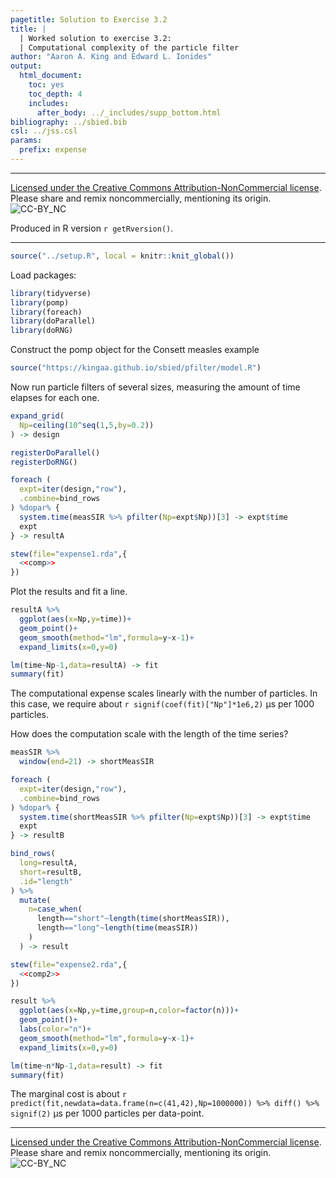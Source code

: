 ```yaml
---
pagetitle: Solution to Exercise 3.2
title: |
  | Worked solution to exercise 3.2:
  | Computational complexity of the particle filter
author: "Aaron A. King and Edward L. Ionides"
output:
  html_document:
    toc: yes
    toc_depth: 4
    includes:
      after_body: ../_includes/supp_bottom.html
bibliography: ../sbied.bib
csl: ../jss.csl
params:
  prefix: expense
---
```


\newcommand\prob[1]{\mathbb{P}\left[{#1}\right]}
\newcommand\expect[1]{\mathbb{E}\left[{#1}\right]}
\newcommand\var[1]{\mathrm{Var}\left[{#1}\right]}
\newcommand\dist[2]{\mathrm{#1}\left(#2\right)}
\newcommand\dd[1]{d{#1}}
\newcommand\lik{\mathcal{L}}
\newcommand\loglik{\ell}

-----------------------------------

[Licensed under the Creative Commons Attribution-NonCommercial license](http://creativecommons.org/licenses/by-nc/4.0/).
Please share and remix noncommercially, mentioning its origin.  
![CC-BY_NC](../graphics/cc-by-nc.png)

Produced in R version `r getRversion()`.

-----------------------------------

```r
source("../setup.R", local = knitr::knit_global())
```

Load packages:
```r
library(tidyverse)
library(pomp)
library(foreach)
library(doParallel)
library(doRNG)
```

Construct the pomp object for the Consett measles example

```r
source("https://kingaa.github.io/sbied/pfilter/model.R")
```

Now run particle filters of several sizes, measuring the amount of time elapses for each one.

```r
expand_grid(
  Np=ceiling(10^seq(1,5,by=0.2))
) -> design

registerDoParallel()
registerDoRNG()

foreach (
  expt=iter(design,"row"),
  .combine=bind_rows
) %dopar% {
  system.time(measSIR %>% pfilter(Np=expt$Np))[3] -> expt$time
  expt
} -> resultA
```

```r
stew(file="expense1.rda",{
  <<comp>>
})
```

Plot the results and fit a line.

```r
resultA %>%
  ggplot(aes(x=Np,y=time))+
  geom_point()+
  geom_smooth(method="lm",formula=y~x-1)+
  expand_limits(x=0,y=0)

lm(time~Np-1,data=resultA) -> fit
summary(fit)
```

The computational expense scales linearly with the number of particles.
In this case, we require about `r signif(coef(fit)["Np"]*1e6,2)`&nbsp;&mu;s per 1000 particles.

How does the computation scale with the length of the time series?

```r
measSIR %>%
  window(end=21) -> shortMeasSIR

foreach (
  expt=iter(design,"row"),
  .combine=bind_rows
) %dopar% {
  system.time(shortMeasSIR %>% pfilter(Np=expt$Np))[3] -> expt$time
  expt
} -> resultB

bind_rows(
  long=resultA,
  short=resultB,
  .id="length"
) %>%
  mutate(
    n=case_when(
      length=="short"~length(time(shortMeasSIR)),
      length=="long"~length(time(measSIR))
    )
  ) -> result
```
```r
stew(file="expense2.rda",{
  <<comp2>>
})
```

```r
result %>%
  ggplot(aes(x=Np,y=time,group=n,color=factor(n)))+
  geom_point()+
  labs(color="n")+
  geom_smooth(method="lm",formula=y~x-1)+
  expand_limits(x=0,y=0)

lm(time~n*Np-1,data=result) -> fit
summary(fit)
```

The marginal cost is about `r predict(fit,newdata=data.frame(n=c(41,42),Np=1000000)) %>% diff() %>% signif(2)`&nbsp;&mu;s per 1000 particles per data-point.

------------------

[Licensed under the Creative Commons Attribution-NonCommercial license](http://creativecommons.org/licenses/by-nc/4.0/).
Please share and remix noncommercially, mentioning its origin.  
![CC-BY_NC](../graphics/cc-by-nc.png)

